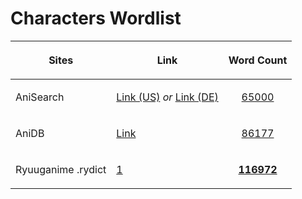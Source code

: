 = Characters Wordlist =

{|
! Sites
! Link
! Word Count
|-
|AniSearch
|[https://anisearch.com Link (US)] ''or'' [https://anisearch.de Link (DE)]
| style="text-align:center;" | [[aniSearch-062020.txt|65000]]
|-
|AniDB
|[https://anidb.net Link]
| style="text-align:center;" | [[aniDb-062020.txt|86177]]
|-
|Ryuuganime .rydict
|[https://ryuuganime.my.id]
| style="text-align:center;" | [[charas-062020.rydict|'''116972''']]
|}